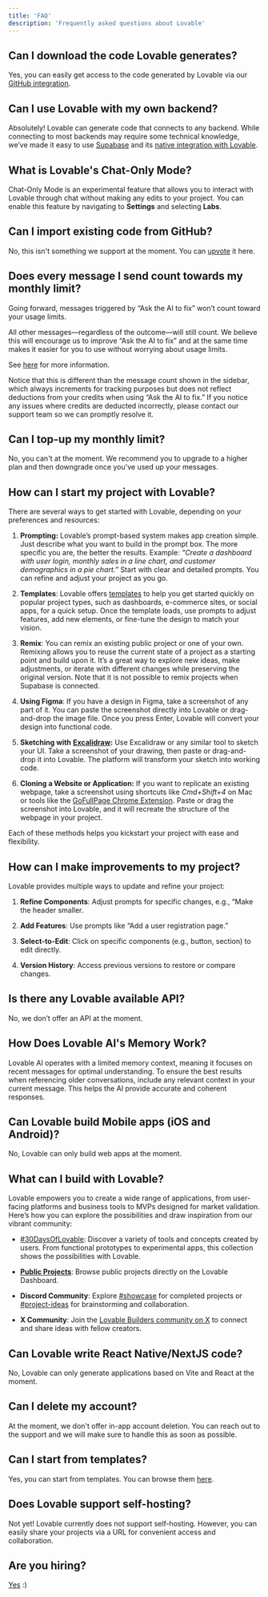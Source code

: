 ```yaml
---
title: 'FAQ'
description: 'Frequently asked questions about Lovable'
---
```


## Can I download the code Lovable generates?

Yes, you can easily get access to the code generated by Lovable via our [GitHub integration](/integrations/git-integration).

## Can I use Lovable with my own backend?

Absolutely! Lovable can generate code that connects to any backend. While connecting to most backends may require some technical knowledge, we’ve made it easy to use [Supabase](https://supabase.com/) and its [native integration with Lovable](integrations/supabase).

## What is Lovable's Chat-Only Mode?

Chat-Only Mode is an experimental feature that allows you to interact with Lovable through chat without making any edits to your project. You can enable this feature by navigating to **Settings** and selecting **Labs**.

## Can I import existing code from GitHub?

No, this isn't something we support at the moment. You can [upvote](https://feedback.lovable.dev/p/have-the-possibility-to-import-an-existing-github-project) it here.

## Does every message I send count towards my monthly limit?

Going forward, messages triggered by “Ask the AI to fix” won’t count toward your usage limits.

All other messages—regardless of the outcome—will still count. We believe this will encourage us to improve “Ask the AI to fix” and at the same time makes it easier for you to use without worrying about usage limits.&#x20;

See [here](/user-guides/messaging-limits) for more information.

Notice that this is different than the message count shown in the sidebar, which always increments for tracking purposes but does not reflect deductions from your credits when using “Ask the AI to fix.” If you notice any issues where credits are deducted incorrectly, please contact our support team so we can promptly resolve it.

## Can I top-up my monthly limit?

No, you can't at the moment. We recommend you to upgrade to a higher plan and then downgrade once you've used up your messages.

## How can I start my project with Lovable?

There are several ways to get started with Lovable, depending on your preferences and resources:

1. **Prompting:** Lovable’s prompt-based system makes app creation simple. Just describe what you want to build in the prompt box. The more specific you are, the better the results. Example: *“Create a dashboard with user login, monthly sales in a line chart, and customer demographics in a pie chart.”* Start with clear and detailed prompts. You can refine and adjust your project as you go.

2. **Templates**: Lovable offers [templates](https://lovable.dev/templates) to help you get started quickly on popular project types, such as dashboards, e-commerce sites, or social apps, for a quick setup. Once the template loads, use prompts to adjust features, add new elements, or fine-tune the design to match your vision.

3. **Remix**: You can remix an existing public project or one of your own. Remixing allows you to reuse the current state of a project as a starting point and build upon it. It’s a great way to explore new ideas, make adjustments, or iterate with different changes while preserving the original version. Note that it is not possible to remix projects when Supabase is connected.

4. **Using Figma**: If you have a design in Figma, take a screenshot of any part of it. You can paste the screenshot directly into Lovable or drag-and-drop the image file. Once you press Enter, Lovable will convert your design into functional code.

5. **Sketching with** [**Excalidraw**](https://github.com/excalidraw/excalidraw)**:** Use Excalidraw or any similar tool to sketch your UI. Take a screenshot of your drawing, then paste or drag-and-drop it into Lovable. The platform will transform your sketch into working code.

6. **Cloning a Website or Application:** If you want to replicate an existing webpage, take a screenshot using shortcuts like *Cmd+Shift+4* on Mac or tools like the [GoFullPage Chrome Extension](https://chromewebstore.google.com/detail/gofullpage-full-page-scre/fdpohaocaechififmbbbbbknoalclacl). Paste or drag the screenshot into Lovable, and it will recreate the structure of the webpage in your project.

Each of these methods helps you kickstart your project with ease and flexibility.

## How can I make improvements to my project?

Lovable provides multiple ways to update and refine your project:

1. **Refine Components**: Adjust prompts for specific changes, e.g., “Make the header smaller.

2. **Add Features**: Use prompts like “Add a user registration page.”

3. **Select-to-Edit**: Click on specific components (e.g., button, section) to edit directly.

4. **Version History**: Access previous versions to restore or compare changes.

## Is there any Lovable available API?

No, we don’t offer an API at the moment.

## How Does Lovable AI's Memory Work?

Lovable AI operates with a limited memory context, meaning it focuses on recent messages for optimal understanding. To ensure the best results when referencing older conversations, include any relevant context in your current message. This helps the AI provide accurate and coherent responses.

## Can Lovable build Mobile apps (iOS and Android)?

No, Lovable can only build web apps at the moment.&#x20;

## What can I build with Lovable?&#x20;

Lovable empowers you to create a wide range of applications, from user-facing platforms and business tools to MVPs designed for market validation. Here’s how you can explore the possibilities and draw inspiration from our vibrant community:

* [#30DaysOfLovable](https://gptengineer.app/projects/66425a6d-6ac0-4b08-a1e6-62708d21531e): Discover a variety of tools and concepts created by users. From functional prototypes to experimental apps, this collection shows the possibilities with Lovable.

* [**Public Projects**](https://lovable.dev/): Browse public projects directly on the Lovable Dashboard.

* **Discord Community**: Explore [#showcase](https://discord.com/channels/1119885301872070706/1192445126937686027) for completed projects or [#project-ideas](#project-ideas) for brainstorming and collaboration.

* **X Community**: Join the [Lovable Builders community on X](https://x.com/i/communities/1858851338257572046) to connect and share ideas with fellow creators.

## Can Lovable write React Native/NextJS code?

No, Lovable can only generate applications based on Vite and React at the moment.

## Can I delete my account?&#x20;

At the moment, we don't offer in-app account deletion. You can reach out to the support and we will make sure to handle this as soon as possible.

## Can I start from templates?

Yes, you can start from templates. You can browse them [here](https://lovable.dev/templates).

## Does Lovable support self-hosting?&#x20;

Not yet! Lovable currently does not support self-hosting. However, you can easily share your projects via a URL for convenient access and collaboration.

## Are you hiring?

[Yes](https://lovable.dev/careers) :)